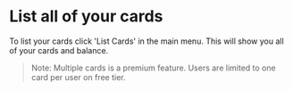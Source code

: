 # List all of your cards

To list your cards click 'List Cards' in the main menu. 
This will show you all of your cards and balance.

> Note: Multiple cards is a premium feature. Users are limited to one card per user on free tier.
